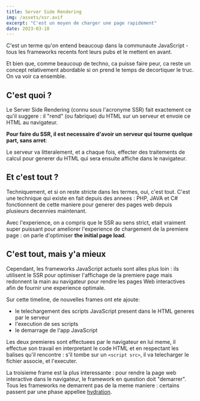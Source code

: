 ```yaml
---
title: Server Side Rendering
img: /assets/ssr.avif
excerpt: "C'est un moyen de charger une page rapidement"
date: 2023-03-10
---
```



C'est un terme qu'on entend beaucoup dans la communaute JavaScript - tous les frameworks recents font leurs pubs et le mettent en avant.

Et bien que, comme beaucoup de techno, ca puisse faire peur, ca reste un concept relativement abordable si on prend le temps de decortiquer le truc. On va voir ca ensemble.

## C'est quoi ?

Le Server Side Rendering (connu sous l'acronyme SSR) fait exactement ce qu'il suggere : il "rend" (ou fabrique) du HTML sur un serveur et envoie ce HTML au navigateur.

**Pour faire du SSR, il est necessaire d'avoir un serveur qui tourne quelque part, sans arret**:

<SSRRequestTimeline client:only />

Le serveur va litteralement, et a chaque fois, effecter des traitements de calcul pour generer du HTML qui sera ensuite affiche dans le navigateur.

## Et c'est tout ?

Techniquement, et si on reste stricte dans les termes, oui, c'est tout. C'est une technique qui existe en fait depuis des annees : PHP, JAVA et C# fonctionnent de cette maniere pour generer des pages web depuis plusieurs decennies maintenant.

Avec l'experience, on a compris que le SSR au sens strict, etait vraiment super puissant pour ameliorer l'experience de chargement de la premiere page : on parle d'optimiser **the initial page load**.

## C'est tout, mais y'a mieux

Cependant, les frameworks JavaScript actuels sont alles plus loin : ils utilisent le SSR pour optimiser l'affichage de la premiere page mais redonnent la main au navigateur pour rendre les pages Web interactives afin de fournir une experience optimale.

<AppStartTimeline client:only />

Sur cette timeline, de nouvelles frames ont ete ajoute:

- le telechargement des scripts JavaScript present dans le HTML generes par le serveur
- l'execution de ses scripts
- le demarrage de l'app JavaScript

Les deux premieres sont effectuees par le navigateur en lui meme, il effectue son travail en interpretant le code HTML et en respectant les balises qu'il rencontre : s'il tombe sur un `<script src>`, il va telecharger le fichier associe, et l'executer.

La troisieme frame est la plus interessante : pour rendre la page web interactive dans le navigateur, le framework en question doit "demarrer". Tous les frameworks ne demarrent pas de la meme maniere : certains passent par une phase appellee [hydration](/concepts/hydration).
